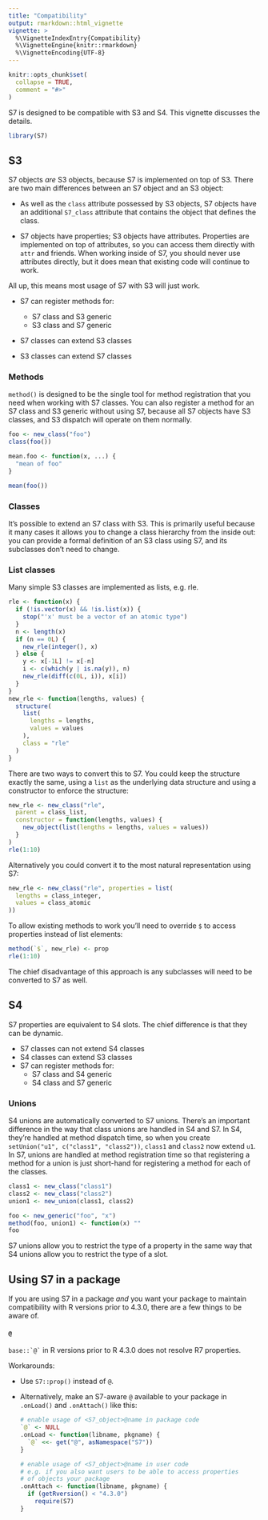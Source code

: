 ```yaml
---
title: "Compatibility"
output: rmarkdown::html_vignette
vignette: >
  %\VignetteIndexEntry{Compatibility}
  %\VignetteEngine{knitr::rmarkdown}
  %\VignetteEncoding{UTF-8}
---
```


```r
knitr::opts_chunk$set(
  collapse = TRUE,
  comment = "#>"
)
```

S7 is designed to be compatible with S3 and S4.
This vignette discusses the details.

```r
library(S7)
```

## S3

S7 objects *are* S3 objects, because S7 is implemented on top of S3.
There are two main differences between an S7 object and an S3 object:

-   As well as the `class` attribute possessed by S3 objects, S7 objects have an additional `S7_class` attribute that contains the object that defines the class.

-   S7 objects have properties; S3 objects have attributes.
    Properties are implemented on top of attributes, so you can access them directly with `attr` and friends.
    When working inside of S7, you should never use attributes directly, but it does mean that existing code will continue to work.

All up, this means most usage of S7 with S3 will just work.

-   S7 can register methods for:

    -   S7 class and S3 generic
    -   S3 class and S7 generic

-   S7 classes can extend S3 classes

-   S3 classes can extend S7 classes

### Methods

`method()` is designed to be the single tool for method registration that you need when working with S7 classes.
You can also register a method for an S7 class and S3 generic without using S7, because all S7 objects have S3 classes, and S3 dispatch will operate on them normally.

```r
foo <- new_class("foo")
class(foo())

mean.foo <- function(x, ...) {
  "mean of foo"
}

mean(foo())
```

### Classes

It's possible to extend an S7 class with S3.
This is primarily useful because it many cases it allows you to change a class hierarchy from the inside out: you can provide a formal definition of an S3 class using S7, and its subclasses don't need to change.

### List classes

Many simple S3 classes are implemented as lists, e.g. rle.

```r
rle <- function(x) {
  if (!is.vector(x) && !is.list(x)) {
    stop("'x' must be a vector of an atomic type")
  }
  n <- length(x)
  if (n == 0L) {
    new_rle(integer(), x)
  } else {
    y <- x[-1L] != x[-n]
    i <- c(which(y | is.na(y)), n)
    new_rle(diff(c(0L, i)), x[i])
  }
}
new_rle <- function(lengths, values) {
  structure(
    list(
      lengths = lengths,
      values = values
    ),
    class = "rle"
  )
}
```

There are two ways to convert this to S7.
You could keep the structure exactly the same, using a `list` as the underlying data structure and using a constructor to enforce the structure:

```r
new_rle <- new_class("rle",
  parent = class_list,
  constructor = function(lengths, values) {
    new_object(list(lengths = lengths, values = values))
  }
)
rle(1:10)
```

Alternatively you could convert it to the most natural representation using S7:

```r
new_rle <- new_class("rle", properties = list(
  lengths = class_integer,
  values = class_atomic
))
```

To allow existing methods to work you'll need to override `$` to access properties instead of list elements:

```r
method(`$`, new_rle) <- prop
rle(1:10)
```

The chief disadvantage of this approach is any subclasses will need to be converted to S7 as well.

## S4

S7 properties are equivalent to S4 slots.
The chief difference is that they can be dynamic.

-   S7 classes can not extend S4 classes
-   S4 classes can extend S3 classes
-   S7 can register methods for:
    -   S7 class and S4 generic
    -   S4 class and S7 generic

### Unions

S4 unions are automatically converted to S7 unions.
There's an important difference in the way that class unions are handled in S4 and S7.
In S4, they're handled at method dispatch time, so when you create `setUnion("u1", c("class1", "class2"))`, `class1` and `class2` now extend `u1`.
In S7, unions are handled at method registration time so that registering a method for a union is just short-hand for registering a method for each of the classes.

```r
class1 <- new_class("class1")
class2 <- new_class("class2")
union1 <- new_union(class1, class2)

foo <- new_generic("foo", "x")
method(foo, union1) <- function(x) ""
foo
```

S7 unions allow you to restrict the type of a property in the same way that S4 unions allow you to restrict the type of a slot.


## Using S7 in a package

If you are using S7 in a package _and_ you want your package to maintain
compatibility with R versions prior to 4.3.0, there are a few things to be aware of.

#### `@`

`` base::`@` `` in R versions prior to R 4.3.0 does not resolve R7 properties.

Workarounds:

-  Use `S7::prop()` instead of `@`.
-  Alternatively, make an S7-aware `@` available to your package
   in `.onLoad()` and `.onAttach()` like this:

   ``` r
   # enable usage of <S7_object>@name in package code
   `@` <- NULL
   .onLoad <- function(libname, pkgname) {
     `@` <<- get("@", asNamespace("S7"))
   }

   # enable usage of <S7_object>@name in user code
   # e.g. if you also want users to be able to access properties
   # of objects your package
   .onAttach <- function(libname, pkgname) {
     if (getRversion() < "4.3.0")
       require(S7)
   }
   ```
